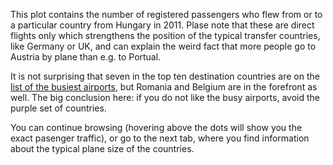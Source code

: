 This plot contains the number of registered passengers who flew from or to a particular country from Hungary in 2011. Plase note that these are direct flights only which strengthens the position of the typical transfer countries, like Germany or UK, and can explain the weird fact that more people go to Austria by plane than e.g. to Portual.

It is not surprising that seven in the top ten destination countries are on the [list of the busiest airports](https://en.wikipedia.org/wiki/List_of_busiest_airports_by_passenger_traffic#2011_statistics), but Romania and Belgium are in the forefront as well. The big conclusion here: if you do not like the busy airports, avoid the purple set of countries. 

You can continue browsing (hovering above the dots will show you the exact pasenger traffic), or go to the next tab, where you find information about the typical plane size of the countries.